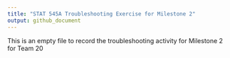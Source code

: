 ---
title: "STAT 545A Troubleshooting Exercise for Milestone 2"
output: github_document
---

This is an empty file to record the troubleshooting activity for Milestone 2 for Team 20